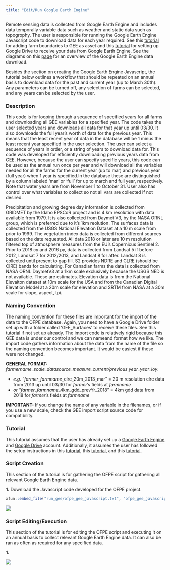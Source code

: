 ```yaml
---
title: "Edit/Run Google Earth Engine"
---
```

Remote sensing data is collected from Google Earth Engine and includes data temporally variable data such as weather and static data such as topogrophy. The user is responsible for running the Google Earth Engine Javascript code to download data for each year required. See this [tutorial](gee_setup.html) for adding farm boundaries to GEE as asset and this [tutorial](gd_setup.html) for setting up Google Drive to receive your data from Google Earth Engine. See the diagrams on this [page](dat_import.html) for an overview of the Google Earth Engine data download.

Besides the section on creating the Google Earth Engine Javascript, the tutorial below outlines a workflow that should be repeated on an annual basis to download data for the past and current year (up to March 30th). Any parameters can be turned off, any selection of farms can be selected, and any years can be selected by the user. 

### Description
This code is for looping through a sequence of specified years for all farms and downloading all GEE variables for a specified year. The code takes the user selected years and downloads all data for that year up until 03/30. It also downloads the full year's worth of data for the previous year. This means that the least recent year of data in the database will be 1 minus the least recent year specified in the user selection. The user can select a sequence of years in order, or a string of years to download data for. This code was developed for efficiently downloading previous years data from GEE. However, because the user can specify specific years, this code can be used as the annual run once per year and will download all the variables needed for all the farms for the current year (up to mar) and previous year (full year) when 1 year is specified.In the database these are distinguished by a column labeled 'mar' or 'full' for up to march and full year, respectively. Note that water years are from November 1 to October 31. User also has control over what variables to collect so not all vars are collected if not desired.

Precipitation and growing degree day information is collected from GRIDMET by the Idaho EPSCoR project and is 4 km resolution with data available from 1979. It is also collected from Daymet V3, by the NASA ORNL group, which is preferred due to it's 1km reolution. The surfaces data is collected from the USGS National Elevation Dataset at a 10 m scale from prior to 1999. The vegetation index data is collected from different sources based on the date requested. All data 2018 or later are 10 m resolution filtered top of atmosphere measures from the EU's Copernicus Sentinel 2. Prior to 2018 cy and 2016 py, data is collected from Landsat 5 if before 2012, Landsat 7 for 2012/2013, and Landsat 8 for after. Landsat 8 is collected until present to gap fill. S2 provides NDRE and CLRE (should be CIRE) bands for calculating. For Canadian farms the data is collected from NASA ORNL DaymetV3 at a 1km scale exclusively because the USGS NED is not available. These are estimates. Elevation data is from the National Elevaiton dataset at 10m scale for the USA and from the Canadian Digital Elevation Model at a 20m scale for elevation and SRTM from NASA at a 30m scale for slope, aspect, tpi.

### Naming Convention
The naming convention for these files are important for the import of the data to the OFPE database. Again, you need to have a Google Drive folder set up with a folder called 'GEE_Surfaces' to receive these files. See this [tutorial](gd_setup.html) if not set up already. The import code is relatively rigid because this GEE data is under our control and we can nameand format how we like. The import code gathers information about the data from the name of the file so the naming convention becomes important. It would be easiest if these were not changed.

**GENERAL FORMAT:** *farmername*_*scale*_*datasource*_*measure*_*current/previous year*_*year*_*loy*. 

+ *e.g.* “*farmer*_*farmname*_clre_20m_2013_mar” = 20 m resolution clre data from 2013 up until 03/30 for *farmer*'s fields at *farmname*
+ *or*  “*farmer*_*farmname*_4km_gdd_prevYr_2018” = 4km gdd data from 2018 for *farmer*'s fields at *farmname*

**IMPORTANT:** If you change the name of any variable in the filenames, or if you use a new scale, check the GEE import script source code for compatibility.


### Tutorial
This tutorial assumes that the user has already set up a [Google Earth Engine](https://earthengine.google.com/) and [Google Drive](https://www.google.com/drive/) account. Additionally, it assumes the user has followed the setup instructions in this [tutorial](create_shp_qgis.html), this [tutorial](gee_setup.html), and this [tutorial](gd_setup.html). 

### Script Creation
This section of the tutorial is for gathering the OFPE script for gathering all relevant Google Earth Engine data. 

**1.** Download the Javascript code developed for the OFPE project.

```r
xfun::embed_file("run_gee/ofpe_gee_javascript.txt", "ofpe_gee_javascript.txt")
```

![](run_gee/step_cre_1.png)

### Script Editing/Execution
This section of the tutorial is for editing the OFPE script and executing it on an annual basis to collect relevant Google Earth Engine data. It can also be ran as often as required for any specified data.

**1.**

![](run_gee/step_upd_1.png)

















